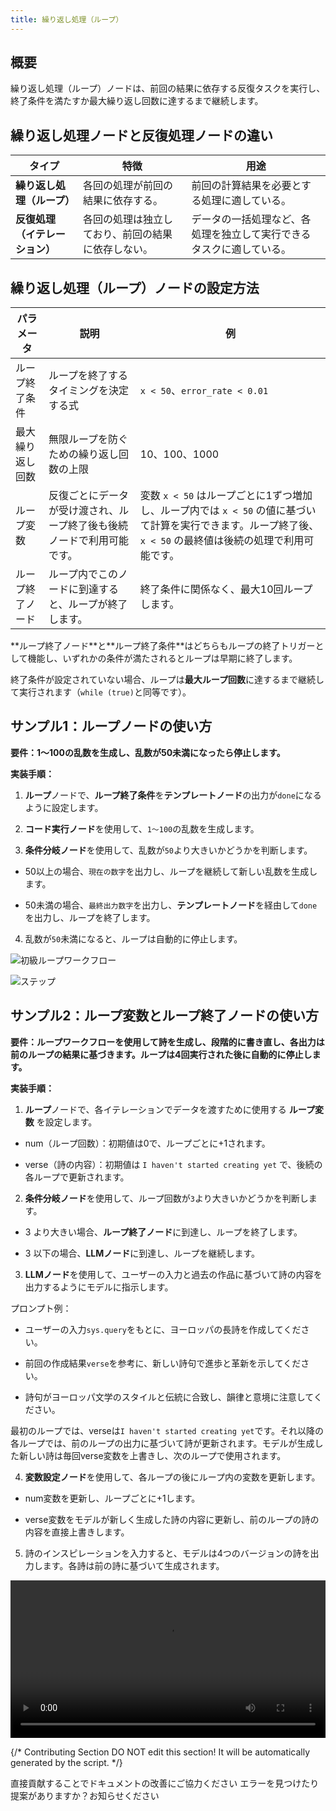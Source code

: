 ```yaml
---
title: 繰り返し処理（ループ）
---
```


## 概要

繰り返し処理（ループ）ノードは、前回の結果に依存する反復タスクを実行し、終了条件を満たすか最大繰り返し回数に達するまで継続します。

## 繰り返し処理ノードと反復処理ノードの違い

<table>
  <thead>
    <tr>
      <th>タイプ</th>
      <th>特徴</th>
      <th>用途</th>
    </tr>
  </thead>
  <tbody>
    <tr>
      <td><strong>繰り返し処理（ループ）</strong></td>
      <td>各回の処理が前回の結果に依存する。</td>
      <td>前回の計算結果を必要とする処理に適している。</td>
    </tr>
    <tr>
      <td><strong>反復処理（イテレーション）</strong></td>
      <td>各回の処理は独立しており、前回の結果に依存しない。</td>
      <td>データの一括処理など、各処理を独立して実行できるタスクに適している。</td>
    </tr>
  </tbody>
</table>

## 繰り返し処理（ループ）ノードの設定方法

<table>
  <thead>
    <tr>
      <th>パラメータ</th>
      <th>説明</th>
      <th>例</th>
    </tr>
  </thead>
  <tbody>
    <tr>
      <td>ループ終了条件</td>
      <td>ループを終了するタイミングを決定する式</td>
      <td><code>x < 50</code>、<code>error_rate < 0.01</code></td>
    </tr>
    <tr>
      <td>最大繰り返し回数</td>
      <td>無限ループを防ぐための繰り返し回数の上限</td>
      <td>10、100、1000</td>
    </tr>
    <tr>
      <td>ループ変数</td>
      <td>反復ごとにデータが受け渡され、ループ終了後も後続ノードで利用可能です。</td>
      <td>変数 <code>x < 50</code> はループごとに1ずつ増加し、ループ内では <code>x < 50</code> の値に基づいて計算を実行できます。ループ終了後、<code>x < 50</code> の最終値は後続の処理で利用可能です。</td>
    </tr>
    <tr>
      <td>ループ終了ノード</td>
      <td>ループ内でこのノードに到達すると、ループが終了します。</td>
      <td>終了条件に関係なく、最大10回ループします。</td>
    </tr>
  </tbody>
</table>

<Info>
**ループ終了ノード**と**ループ終了条件**はどちらもループの終了トリガーとして機能し、いずれかの条件が満たされるとループは早期に終了します。

終了条件が設定されていない場合、ループは**最大ループ回数**に達するまで継続して実行されます（`while (true)`と同等です）。
</Info>

## サンプル1：ループノードの使い方

**要件：1〜100の乱数を生成し、乱数が50未満になったら停止します。**

**実装手順：**

1. **ループ**ノードで、**ループ終了条件**を**テンプレートノード**の出力が`done`になるように設定します。

2. **コード実行ノード**を使用して、`1〜100`の乱数を生成します。

3. **条件分岐ノード**を使用して、乱数が`50`より大きいかどうかを判断します。

  - 50以上の場合、`現在の数字`を出力し、ループを継続して新しい乱数を生成します。

  - 50未満の場合、`最終出力数字`を出力し、**テンプレートノード**を経由して`done`を出力し、ループを終了します。

4. 乱数が`50`未満になると、ループは自動的に停止します。

![初級ループワークフロー](https://assets-docs.dify.ai/2025/04/282013c48b46d3cc4ebf99323da10a31.png)

![ステップ](https://assets-docs.dify.ai/2025/04/9d9fb4db7093521000ac735a26f86962.png)

## サンプル2：ループ変数とループ終了ノードの使い方

**要件：ループワークフローを使用して詩を生成し、段階的に書き直し、各出力は前のループの結果に基づきます。ループは4回実行された後に自動的に停止します。**

**実装手順：**

1. **ループ**ノードで、各イテレーションでデータを渡すために使用する **ループ変数** を設定します。

  - num（ループ回数）：初期値は0で、ループごとに+1されます。

  - verse（詩の内容）：初期値は `I haven't started creating yet` で、後続の各ループで更新されます。

2. **条件分岐ノード**を使用して、ループ回数が`3`より大きいかどうかを判断します。

  - 3 より大きい場合、**ループ終了ノード**に到達し、ループを終了します。

  - 3 以下の場合、**LLMノード**に到達し、ループを継続します。

3. **LLMノード**を使用して、ユーザーの入力と過去の作品に基づいて詩の内容を出力するようにモデルに指示します。

<Info>
プロンプト例：

- ユーザーの入力`sys.query`をもとに、ヨーロッパの長詩を作成してください。

- 前回の作成結果`verse`を参考に、新しい詩句で進歩と革新を示してください。

- 詩句がヨーロッパ文学のスタイルと伝統に合致し、韻律と意境に注意してください。
</Info>

最初のループでは、verseは`I haven't started creating yet`です。それ以降の各ループでは、前のループの出力に基づいて詩が更新されます。モデルが生成した新しい詩は毎回verse変数を上書きし、次のループで使用されます。

4. **変数設定ノード**を使用して、各ループの後にループ内の変数を更新します。

  - num変数を更新し、ループごとに+1します。

  - verse変数をモデルが新しく生成した詩の内容に更新し、前のループの詩の内容を直接上書きします。

5. 詩のインスピレーションを入力すると、モデルは4つのバージョンの詩を出力します。各詩は前の詩に基づいて生成されます。

<video controls src="https://assets-docs.dify.ai/2025/04/7ecfc04458aa38e721baaa5f6355486c.mp4" width="100%"></video>

{/*
Contributing Section
DO NOT edit this section!
It will be automatically generated by the script.
*/}

<CardGroup cols="2">
    <Card
        title="このページを編集する"
        icon="pen-to-square"
        href="https://github.com/langgenius/dify-docs/edit/main/ja-jp/guides/workflow/node/loop.mdx"
    >
        直接貢献することでドキュメントの改善にご協力ください
    </Card>
    <Card
        title="問題を報告する"
        icon="github"
        href="https://github.com/langgenius/dify-docs/issues/new?title=ドキュメントの問題%3A%20&body=%23%23%20問題の説明%0A%3C%21--%20発見した問題について簡単に説明してください%20--%3E%0A%0A%23%23%20ページリンク%0Ahttps%3A%2F%2Fgithub.com%2Flanggenius%2Fdify-docs%2Fblob%2Fmain%2Fja-jp/guides/workflow/node%2Floop.mdx%0A%0A%23%23%20提案される変更%0A%3C%21--%20特定の変更案がある場合は、ここで説明してください%20--%3E%0A%0A%3C%21--%20ドキュメントの品質向上にご協力いただきありがとうございます！%20--%3E"
    >
        エラーを見つけたり提案がありますか？お知らせください
    </Card>
</CardGroup>
